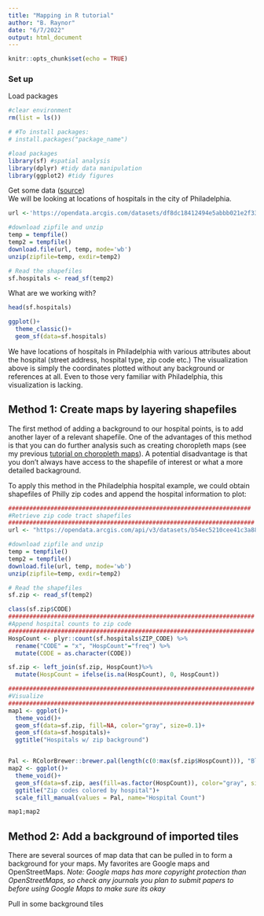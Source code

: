 ```yaml
---
title: "Mapping in R tutorial"
author: "B. Raynor"
date: "6/7/2022"
output: html_document
---
```


```r
knitr::opts_chunk$set(echo = TRUE)
```

### Set up  

Load packages   
```r
#clear environment
rm(list = ls()) 

# #To install packages:
# install.packages("package_name")

#load packages
library(sf) #spatial analysis
library(dplyr) #tidy data manipulation
library(ggplot2) #tidy figures
```  

Get some data ([source](https://www.opendataphilly.org/dataset/philadelphia-hospitals))  
We will be looking at locations of hospitals in the city of Philadelphia.  
```r
url <-'https://opendata.arcgis.com/datasets/df8dc18412494e5abbb021e2f33057b2_0.zip'

#download zipfile and unzip
temp = tempfile()
temp2 = tempfile()
download.file(url, temp, mode='wb')
unzip(zipfile=temp, exdir=temp2)

# Read the shapefiles
sf.hospitals <- read_sf(temp2)
```

What are we working with?
```r
head(sf.hospitals)

ggplot()+
  theme_classic()+
  geom_sf(data=sf.hospitals)
```  

We have locations of hospitals in Philadelphia with various attributes about the hospital (street address, hospital type, zip code etc.)  The visualization above is simply the coordinates plotted without any background or references at all. Even to those very familiar with Philadelphia, this visualization is lacking.  


## Method 1: Create maps by layering shapefiles  
The first method of adding a background to our hospital points, is to add another layer of a relevant shapefile. One of the advantages of this method is that you can do further analysis such as creating choropleth maps (see my previous [tutorial on choropleth maps](https://rpubs.com/bhraynor/Tutorial1_ChoroplethMaps)). A potential disadvantage is that you don't always have access to the shapefile of interest or what a more detailed backaground.

To apply this method in the Philadelphia hospital example, we could obtain shapefiles of Philly zip codes and append the hospital information to plot:
```r
#####################################################################
#Retrieve zip code tract shapefiles
######################################################################
url <- "https://opendata.arcgis.com/api/v3/datasets/b54ec5210cee41c3a884c9086f7af1be_0/downloads/data?format=shp&spatialRefId=4326"

#download zipfile and unzip
temp = tempfile()
temp2 = tempfile()
download.file(url, temp, mode='wb')
unzip(zipfile=temp, exdir=temp2)

# Read the shapefiles
sf.zip <- read_sf(temp2)

class(sf.zip$CODE)
######################################################################
#Append hospital counts to zip code
######################################################################
HospCount <- plyr::count(sf.hospitals$ZIP_CODE) %>%
  rename("CODE" = "x", "HospCount"="freq") %>%
  mutate(CODE = as.character(CODE))

sf.zip <- left_join(sf.zip, HospCount)%>%
  mutate(HospCount = ifelse(is.na(HospCount), 0, HospCount))

######################################################################
#Visualize
######################################################################
map1 <- ggplot()+
  theme_void()+
  geom_sf(data=sf.zip, fill=NA, color="gray", size=0.1)+
  geom_sf(data=sf.hospitals)+
  ggtitle("Hospitals w/ zip background")


Pal <- RColorBrewer::brewer.pal(length(c(0:max(sf.zip$HospCount))), "Blues")
map2 <- ggplot()+
  theme_void()+
  geom_sf(data=sf.zip, aes(fill=as.factor(HospCount)), color="gray", size=0.1)+
  ggtitle("Zip codes colored by hospital")+
  scale_fill_manual(values = Pal, name="Hospital Count") 

map1;map2
```  


## Method 2: Add a background of imported tiles  
There are several sources of map data that can be pulled in to form a background for your maps. My favorites are Google maps and OpenStreetMaps. *Note: Google maps has more copyright protection than OpenStreetMaps, so check any journals you plan to submit papers to before using Google Maps to make sure its okay*

Pull in some background tiles
```r
```
